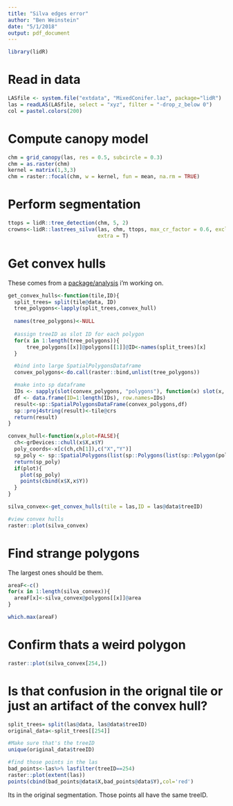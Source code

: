 ```yaml
---
title: "Silva edges error"
author: "Ben Weinstein"
date: "5/1/2018"
output: pdf_document
---
```


```r
library(lidR)
```

# Read in data

```r
LASfile <- system.file("extdata", "MixedConifer.laz", package="lidR")
las = readLAS(LASfile, select = "xyz", filter = "-drop_z_below 0")
col = pastel.colors(200)
```

# Compute canopy model
```r
chm = grid_canopy(las, res = 0.5, subcircle = 0.3)
chm = as.raster(chm)
kernel = matrix(1,3,3)
chm = raster::focal(chm, w = kernel, fun = mean, na.rm = TRUE)
```

# Perform segmentation
```r
ttops = lidR::tree_detection(chm, 5, 2)
crowns<-lidR::lastrees_silva(las, chm, ttops, max_cr_factor = 0.6, exclusion = 0.6,
                             extra = T)
```

# Get convex hulls

These comes from a [package/analysis](https://github.com/weecology/TreeSegmentation) i'm working on.

```r
get_convex_hulls<-function(tile,ID){
  split_trees= split(tile@data, ID)
  tree_polygons<-lapply(split_trees,convex_hull)
  
  names(tree_polygons)<-NULL
  
  #assign treeID as slot ID for each polygon
  for(x in 1:length(tree_polygons)){
      tree_polygons[[x]]@polygons[[1]]@ID<-names(split_trees)[x]
  }

  #bind into large SpatialPolygonsDataframe
  convex_polygons<-do.call(raster::bind,unlist(tree_polygons))

  #make into sp dataframe
  IDs <- sapply(slot(convex_polygons, "polygons"), function(x) slot(x, "ID"))
  df <- data.frame(ID=1:length(IDs), row.names=IDs)
  result<-sp::SpatialPolygonsDataFrame(convex_polygons,df)
  sp::proj4string(result)<-tile@crs
  return(result)
}

convex_hull<-function(x,plot=FALSE){
  ch<-grDevices::chull(x$X,x$Y)
  poly_coords<-x[c(ch,ch[1]),c("X","Y")]
  sp_poly <- sp::SpatialPolygons(list(sp::Polygons(list(sp::Polygon(poly_coords)), ID=1)))
  return(sp_poly)
  if(plot){
    plot(sp_poly)
    points(cbind(x$X,x$Y))
  }
}

```

```r
silva_convex<-get_convex_hulls(tile = las,ID = las@data$treeID)

#view convex hulls
raster::plot(silva_convex)
```

# Find strange polygons

The largest ones should be them.

```r
areaF<-c()
for(x in 1:length(silva_convex)){
  areaF[x]<-silva_convex@polygons[[x]]@area
}

which.max(areaF)
```

# Confirm thats a weird polygon

```r
raster::plot(silva_convex[254,])
```

# Is that confusion in the orignal tile or just an artifact of the convex hull?

```r
split_trees= split(las@data, las@data$treeID)
original_data<-split_trees[[254]]

#Make sure that's the treeID
unique(original_data$treeID)

#find those points in the las
bad_points<-las%>% lasfilter(treeID==254)
raster::plot(extent(las))
points(cbind(bad_points@data$X,bad_points@data$Y),col='red')
```

Its in the original segmentation. Those points all have the same treeID.
